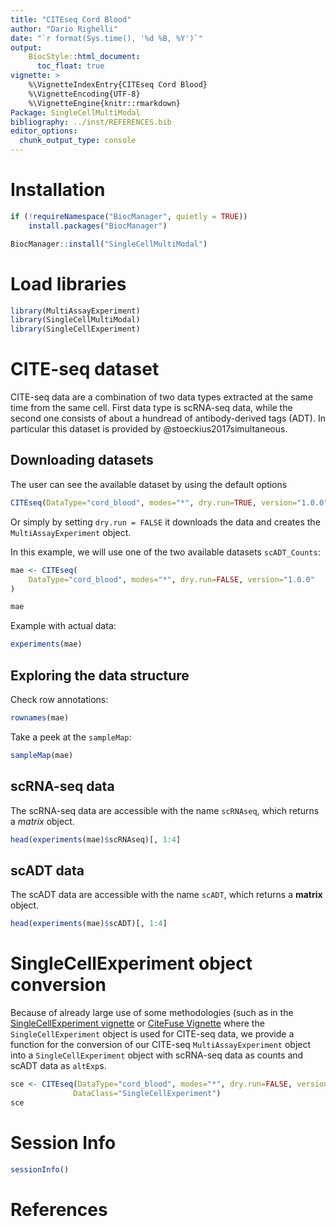 ```yaml
---
title: "CITEseq Cord Blood"
author: "Dario Righelli"
date: "`r format(Sys.time(), '%d %B, %Y')`"
output:
    BiocStyle::html_document:
      toc_float: true
vignette: >
    %\VignetteIndexEntry{CITEseq Cord Blood}
    %\VignetteEncoding{UTF-8}
    %\VignetteEngine{knitr::rmarkdown}
Package: SingleCellMultiModal
bibliography: ../inst/REFERENCES.bib
editor_options:
  chunk_output_type: console
---
```


# Installation 

```r
if (!requireNamespace("BiocManager", quietly = TRUE))
    install.packages("BiocManager")

BiocManager::install("SingleCellMultiModal")
```


# Load libraries

```r

library(MultiAssayExperiment)
library(SingleCellMultiModal)
library(SingleCellExperiment)
```


# CITE-seq dataset

CITE-seq data are a combination of two data types extracted at the same
time from the same cell.  First data type is scRNA-seq data, while the second
one consists of about a hundread of antibody-derived tags (ADT).
In particular this dataset is provided by @stoeckius2017simultaneous.

## Downloading datasets

The user can see the available dataset by using the default options

```r

CITEseq(DataType="cord_blood", modes="*", dry.run=TRUE, version="1.0.0")

```

Or simply by setting `dry.run = FALSE` it downloads the data and creates the
`MultiAssayExperiment` object.

In this example, we will use one of the two available datasets `scADT_Counts`:

```r

mae <- CITEseq(
    DataType="cord_blood", modes="*", dry.run=FALSE, version="1.0.0"
)

mae
```

Example with actual data:

```r
experiments(mae)
```


## Exploring the data structure

Check row annotations:

```r
rownames(mae)
```

Take a peek at the `sampleMap`:

```r
sampleMap(mae)
```


## scRNA-seq data

The scRNA-seq data are accessible with the name `scRNAseq`, which returns a
*matrix* object.

```r
head(experiments(mae)$scRNAseq)[, 1:4]
```

## scADT data

The scADT data are accessible with the name `scADT`, which returns a
**matrix** object.

```r
head(experiments(mae)$scADT)[, 1:4]
```

# SingleCellExperiment object conversion

Because of already large use of some methodologies (such as
in the [SingleCellExperiment vignette][1] or [CiteFuse Vignette][2] where the
`SingleCellExperiment` object is used for CITE-seq data,
we provide a function for the conversion of our CITE-seq `MultiAssayExperiment`
object into a `SingleCellExperiment` object with scRNA-seq data as counts and
scADT data as `altExp`s.

[1]: https://www.bioconductor.org/packages/release/bioc/vignettes/SingleCellExperiment/inst/doc/intro.html#5_adding_alternative_feature_sets
[2]: http://www.bioconductor.org/packages/release/bioc/vignettes/CiteFuse/inst/doc/CiteFuse.html

```r
sce <- CITEseq(DataType="cord_blood", modes="*", dry.run=FALSE, version="1.0.0",
              DataClass="SingleCellExperiment")
sce
```

# Session Info

```r
sessionInfo()
```

# References

